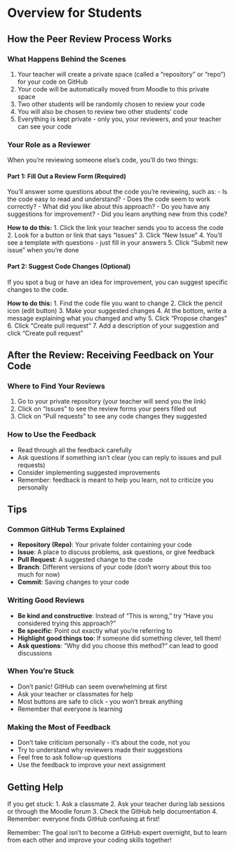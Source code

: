 # Overview for Students

## How the Peer Review Process Works

### What Happens Behind the Scenes
1. Your teacher will create a private space (called a "repository" or "repo") for your code on GitHub
2. Your code will be automatically moved from Moodle to this private space
3. Two other students will be randomly chosen to review your code
4. You will also be chosen to review two other students' code
5. Everything is kept private - only you, your reviewers, and your teacher can see your code

### Your Role as a Reviewer

When you're reviewing someone else's code, you'll do two things:

#### Part 1: Fill Out a Review Form (Required)
You'll answer some questions about the code you're reviewing, such as:
- Is the code easy to read and understand?
- Does the code seem to work correctly?
- What did you like about this approach?
- Do you have any suggestions for improvement?
- Did you learn anything new from this code?

**How to do this:**
1. Click the link your teacher sends you to access the code
2. Look for a button or link that says "Issues" 
3. Click "New Issue"
4. You'll see a template with questions - just fill in your answers
5. Click "Submit new issue" when you're done

#### Part 2: Suggest Code Changes (Optional)
If you spot a bug or have an idea for improvement, you can suggest specific changes to the code.

**How to do this:**
1. Find the code file you want to change
2. Click the pencil icon (edit button) 
3. Make your suggested changes
4. At the bottom, write a message explaining what you changed and why
5. Click "Propose changes"
6. Click "Create pull request"
7. Add a description of your suggestion and click "Create pull request"



## After the Review: Receiving Feedback on Your Code

### Where to Find Your Reviews
1. Go to your private repository (your teacher will send you the link)
2. Click on "Issues" to see the review forms your peers filled out
3. Click on "Pull requests" to see any code changes they suggested

### How to Use the Feedback
- Read through all the feedback carefully
- Ask questions if something isn't clear (you can reply to issues and pull requests)
- Consider implementing suggested improvements
- Remember: feedback is meant to help you learn, not to criticize you personally



## Tips

### Common GitHub Terms Explained

- **Repository (Repo)**: Your private folder containing your code
- **Issue**: A place to discuss problems, ask questions, or give feedback
- **Pull Request**: A suggested change to the code
- **Branch**: Different versions of your code (don't worry about this too much for now)
- **Commit**: Saving changes to your code

### Writing Good Reviews
- **Be kind and constructive**: Instead of "This is wrong," try "Have you considered trying this approach?"
- **Be specific**: Point out exactly what you're referring to
- **Highlight good things too**: If someone did something clever, tell them!
- **Ask questions**: "Why did you choose this method?" can lead to good discussions

### When You're Stuck
- Don't panic! GitHub can seem overwhelming at first
- Ask your teacher or classmates for help
- Most buttons are safe to click - you won't break anything
- Remember that everyone is learning

### Making the Most of Feedback
- Don't take criticism personally - it's about the code, not you
- Try to understand why reviewers made their suggestions
- Feel free to ask follow-up questions
- Use the feedback to improve your next assignment



## Getting Help

If you get stuck:
1. Ask a classmate
2. Ask your teacher during lab sessions or through the Moodle forum
3. Check the GitHub help documentation
4. Remember: everyone finds GitHub confusing at first!

Remember: The goal isn't to become a GitHub expert overnight, but to learn from each other and improve your coding skills together!
